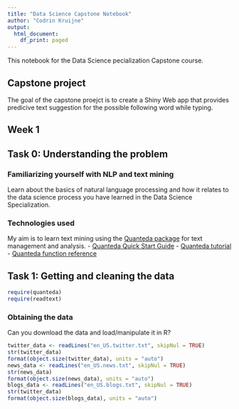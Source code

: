 ```yaml
---
title: "Data Science Capstone Notebook"
author: "Codrin Kruijne"
output:
  html_document:
    df_print: paged
---
```


This notebook for the Data Science pecialization Capstone course.

## Capstone project

The goal of the capstone proejct is to create a Shiny Web app that provides predicive text suggestion for the possible following word while typing.

## Week 1

## Task 0: Understanding the problem

### Familiarizing yourself with NLP and text mining

Learn about the basics of natural language processing and how it relates to the data science process you have learned in the Data Science Specialization.


###  Technologies used
My aim is to learn text mining using the [Quanteda package](http://docs.quanteda.io/index.html) for text management and analysis.
- [Quanteda Quick Start Guide](http://docs.quanteda.io/articles/pkgdown/quickstart.html)
- [Quanteda tutorial](https://tutorials.quanteda.io)
- [Quanteda function reference](http://docs.quanteda.io/reference/)

## Task 1: Getting and cleaning the data

```r
require(quanteda)
require(readtext)
```

### Obtaining the data

Can you download the data and load/manipulate it in R?

```r

twitter_data <- readLines("en_US.twitter.txt", skipNul = TRUE)
str(twitter_data)
format(object.size(twitter_data), units = "auto")
news_data <- readLines("en_US.news.txt", skipNul = TRUE)
str(news_data)
format(object.size(news_data), units = "auto")
blogs_data <- readLines("en_US.blogs.txt", skipNul = TRUE)
str(twitter_data)
format(object.size(blogs_data), units = "auto")

```

